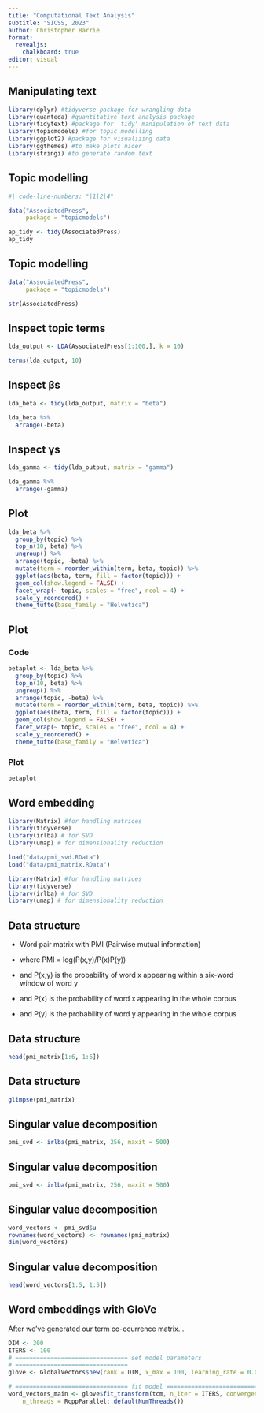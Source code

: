 ```yaml
---
title: "Computational Text Analysis"
subtitle: "SICSS, 2023"
author: Christopher Barrie
format:
  revealjs:
    chalkboard: true
editor: visual
---
```


## Manipulating text

```r
library(dplyr) #tidyverse package for wrangling data
library(quanteda) #quantitative text analysis package
library(tidytext) #package for 'tidy' manipulation of text data
library(topicmodels) #for topic modelling
library(ggplot2) #package for visualizing data
library(ggthemes) #to make plots nicer
library(stringi) #to generate random text
```

## Topic modelling

```r
#| code-line-numbers: "|1|2|4"

data("AssociatedPress", 
     package = "topicmodels")

ap_tidy <- tidy(AssociatedPress)
ap_tidy
```

## Topic modelling

```r

data("AssociatedPress", 
     package = "topicmodels")

str(AssociatedPress)
```

## Inspect topic terms

```r

lda_output <- LDA(AssociatedPress[1:100,], k = 10)

terms(lda_output, 10)
```

## Inspect βs

```r
lda_beta <- tidy(lda_output, matrix = "beta")

lda_beta %>%
  arrange(-beta)
```

## Inspect γs

```r
lda_gamma <- tidy(lda_output, matrix = "gamma")

lda_gamma %>%
  arrange(-gamma)
```

## Plot

```r

lda_beta %>%
  group_by(topic) %>%
  top_n(10, beta) %>%
  ungroup() %>%
  arrange(topic, -beta) %>%
  mutate(term = reorder_within(term, beta, topic)) %>%
  ggplot(aes(beta, term, fill = factor(topic))) +
  geom_col(show.legend = FALSE) +
  facet_wrap(~ topic, scales = "free", ncol = 4) +
  scale_y_reordered() +
  theme_tufte(base_family = "Helvetica")

```

## Plot

::: panel-tabset
### Code

```r
betaplot <- lda_beta %>%
  group_by(topic) %>%
  top_n(10, beta) %>%
  ungroup() %>%
  arrange(topic, -beta) %>%
  mutate(term = reorder_within(term, beta, topic)) %>%
  ggplot(aes(beta, term, fill = factor(topic))) +
  geom_col(show.legend = FALSE) +
  facet_wrap(~ topic, scales = "free", ncol = 4) +
  scale_y_reordered() +
  theme_tufte(base_family = "Helvetica")
```

### Plot

```r
betaplot
```
:::

## Word embedding

```r
library(Matrix) #for handling matrices
library(tidyverse)
library(irlba) # for SVD
library(umap) # for dimensionality reduction

load("data/pmi_svd.RData")
load("data/pmi_matrix.RData")
```

```r
library(Matrix) #for handling matrices
library(tidyverse)
library(irlba) # for SVD
library(umap) # for dimensionality reduction
```

## Data structure

-   Word pair matrix with PMI (Pairwise mutual information)

-   where PMI = log(P(x,y)/P(x)P(y))

-   and P(x,y) is the probability of word x appearing within a six-word window of word y

-   and P(x) is the probability of word x appearing in the whole corpus

-   and P(y) is the probability of word y appearing in the whole corpus

## Data structure

```r

head(pmi_matrix[1:6, 1:6])

```

## Data structure

```r

glimpse(pmi_matrix)

```

## Singular value decomposition

```r

pmi_svd <- irlba(pmi_matrix, 256, maxit = 500)

```

## Singular value decomposition

```r

pmi_svd <- irlba(pmi_matrix, 256, maxit = 500)

```

## Singular value decomposition

```r

word_vectors <- pmi_svd$u
rownames(word_vectors) <- rownames(pmi_matrix)
dim(word_vectors)

```

## Singular value decomposition

```r

head(word_vectors[1:5, 1:5])
```

## Word embeddings with GloVe

After we've generated our term co-ocurrence matrix...

```r

DIM <- 300
ITERS <- 100
# ================================ set model parameters
# ================================
glove <- GlobalVectors$new(rank = DIM, x_max = 100, learning_rate = 0.05)

# ================================ fit model ================================
word_vectors_main <- glove$fit_transform(tcm, n_iter = ITERS, convergence_tol = 0.001, 
    n_threads = RcppParallel::defaultNumThreads())
```
